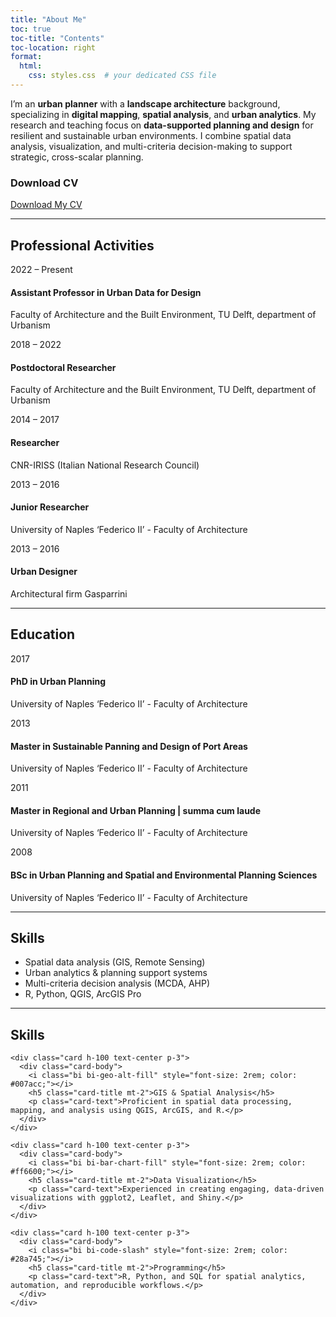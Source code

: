 ---
title: "About Me"
toc: true
toc-title: "Contents"
toc-location: right
format:
  html:
    css: styles.css  # your dedicated CSS file
---

I’m an **urban planner** with a **landscape architecture** background, specializing in **digital mapping**, **spatial analysis**, and **urban analytics**. My research and teaching focus on **data-supported planning and design** for resilient and sustainable urban environments. I combine spatial data analysis, visualization, and multi-criteria decision-making to support strategic, cross-scalar planning.

### Download CV

[Download My CV](files/Daniele_Cannatella_CV.pdf){.btn .btn-primary target="_blank"}

------------------------------------------------------------------------

## Professional Activities

:::::::::::: timeline
::::: timeline-item
::: timeline-date
2022 – Present
:::

::: timeline-content
<h4>Assistant Professor in Urban Data for Design</h4>

<p>Faculty of Architecture and the Built Environment, TU Delft, department of Urbanism</p>
:::
:::::

::::: timeline-item
::: timeline-date
2018 – 2022
:::

::: timeline-content
<h4>Postdoctoral Researcher</h4>

<p>Faculty of Architecture and the Built Environment, TU Delft, department of Urbanism</p>
:::
:::::

::::: timeline-item
::: timeline-date
2014 – 2017
:::

::: timeline-content
<h4>Researcher</h4>

<p>CNR-IRISS (Italian National Research Council)</p>
:::
:::::

::::: timeline-item
::: timeline-date
2013 – 2016
:::

::: timeline-content
<h4>Junior Researcher</h4>

<p>University of Naples ‘Federico II’ - Faculty of Architecture</p>
:::
:::::

::::: timeline-item
::: timeline-date
2013 – 2016
:::

::: timeline-content
<h4>Urban Designer</h4>

<p>Architectural firm Gasparrini</p>
:::
:::::

::::::::::::

------------------------------------------------------------------------

## Education

:::::::::::: timeline
::::: timeline-item
::: timeline-date
2017
:::

::: timeline-content
<h4>PhD in Urban Planning</h4>

<p>University of Naples ‘Federico II’ - Faculty of Architecture</p>
:::
:::::

::::: timeline-item
::: timeline-date
2013
:::

::: timeline-content
<h4>Master in Sustainable Panning and Design of Port Areas</h4>

<p>University of Naples ‘Federico II’ - Faculty of Architecture</p>
:::
:::::

::::: timeline-item
::: timeline-date
2011
:::

::: timeline-content
<h4>Master in Regional and Urban Planning | summa cum laude</h4>

<p>University of Naples ‘Federico II’ - Faculty of Architecture</p>
:::
:::::

::::: timeline-item
::: timeline-date
2008
:::

::: timeline-content
<h4>BSc in Urban Planning and Spatial and Environmental Planning Sciences</h4>

<p>University of Naples ‘Federico II’ - Faculty of Architecture</p>
:::
:::::

::::::::::::

------------------------------------------------------------------------

## Skills

-   Spatial data analysis (GIS, Remote Sensing)
-   Urban analytics & planning support systems
-   Multi-criteria decision analysis (MCDA, AHP)
-   R, Python, QGIS, ArcGIS Pro

------------------------------------------------------------------------

## Skills

<div class="row row-cols-1 row-cols-md-3 g-4">

  <!-- Card 1 -->
  <div class="col">
    <div class="card h-100 text-center p-3">
      <div class="card-body">
        <i class="bi bi-geo-alt-fill" style="font-size: 2rem; color: #007acc;"></i>
        <h5 class="card-title mt-2">GIS & Spatial Analysis</h5>
        <p class="card-text">Proficient in spatial data processing, mapping, and analysis using QGIS, ArcGIS, and R.</p>
      </div>
    </div>
  </div>

  <!-- Card 2 -->
  <div class="col">
    <div class="card h-100 text-center p-3">
      <div class="card-body">
        <i class="bi bi-bar-chart-fill" style="font-size: 2rem; color: #ff6600;"></i>
        <h5 class="card-title mt-2">Data Visualization</h5>
        <p class="card-text">Experienced in creating engaging, data-driven visualizations with ggplot2, Leaflet, and Shiny.</p>
      </div>
    </div>
  </div>

  <!-- Card 3 -->
  <div class="col">
    <div class="card h-100 text-center p-3">
      <div class="card-body">
        <i class="bi bi-code-slash" style="font-size: 2rem; color: #28a745;"></i>
        <h5 class="card-title mt-2">Programming</h5>
        <p class="card-text">R, Python, and SQL for spatial analytics, automation, and reproducible workflows.</p>
      </div>
    </div>
  </div>

</div>


